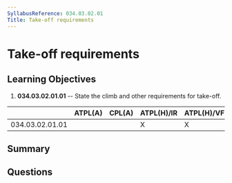 ```yaml
---
SyllabusReference: 034.03.02.01
Title: Take-off requirements
---
```


# Take-off requirements

## Learning Objectives

1. **034.03.02.01.01** -- State the climb and other requirements for take-off.

|                 | ATPL(A) | CPL(A) | ATPL(H)/IR | ATPL(H)/VFR | CPL(H) | IR  | CBIR(A) |
| --------------- | ------- | ------ | ---------- | ----------- | ------ | --- | ------- |
| 034.03.02.01.01 |         |        | X          | X           |        |     |         |

## Summary

## Questions
